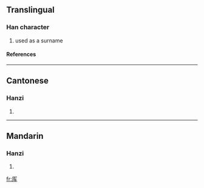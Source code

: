 {{see|厙}}

==Translingual==
===Han character===
{{Han char|rn=27|rad=厂|as=04|sn=6|four=|canj=一大手 (MKQ), X一大手 (XMKQ)}}
# used as a surname
====References====
{{Han ref|kx=0160.371|hdz=10069.080|uh=538D|ud=21389}}
----
==Cantonese==
===Hanzi===
{{yue-hanzi|jyut=|y=se3}}
# {{defn|Cantonese}}
----
==Mandarin==
===Hanzi===
{{cmn-hanzi|tra=厙|pin=[[shè]] (she4), [[yái]] (yai2)|wg=she<sup>4</sup>, yai<sup>2</sup>}}
# {{defn|Mandarin}}

[[fr:厍]]